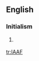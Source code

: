 ==English==

===Initialism===
{{en-initialism}}

# {{sports}} {{initialism of|w:International Association of Athletics Federations|International Association of Athletics Federations}}

[[tr:IAAF]]